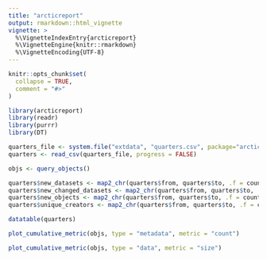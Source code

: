 ```yaml
---
title: "arcticreport"
output: rmarkdown::html_vignette
vignette: >
  %\VignetteIndexEntry{arcticreport}
  %\VignetteEngine{knitr::rmarkdown}
  %\VignetteEncoding{UTF-8}
---
```


```r
knitr::opts_chunk$set(
  collapse = TRUE,
  comment = "#>"
)
```

```r
library(arcticreport)
library(readr)
library(purrr)
library(DT)
```

```r
quarters_file <- system.file("extdata", "quarters.csv", package="arcticreport")
quarters <- read_csv(quarters_file, progress = FALSE)

objs <- query_objects()
```

```r
quarters$new_datasets <- map2_chr(quarters$from, quarters$to, .f = count_new_datasets, objects = objs)
quarters$new_changed_datasets <- map2_chr(quarters$from, quarters$to, .f = count_new_and_changed_datasets, objects = objs)
quarters$new_objects <- map2_chr(quarters$from, quarters$to, .f = count_data_objects, objects = objs)
quarters$unique_creators <- map2_chr(quarters$from, quarters$to, .f = count_creators, objects = objs)
```

```r
datatable(quarters)
```

```r
plot_cumulative_metric(objs, type = "metadata", metric = "count")
```


```r
plot_cumulative_metric(objs, type = "data", metric = "size")
```

